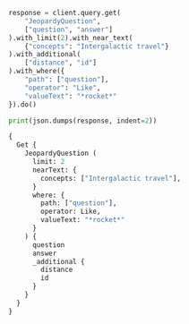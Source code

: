 
<Tabs groupId="languages">
<TabItem value="py" label="Python">

```python
response = client.query.get(
    "JeopardyQuestion",
    ["question", "answer"]
).with_limit(2).with_near_text(
    {"concepts": "Intergalactic travel"}
).with_additional(
    ["distance", "id"]
).with_where({
    "path": ["question"],
    "operator": "Like",
    "valueText": "*rocket*"
}).do()

print(json.dumps(response, indent=2))
```

</TabItem>
<TabItem value="graphql" label="GraphQL">

```graphql
{
  Get {
    JeopardyQuestion (
      limit: 2
      nearText: {
        concepts: ["Intergalactic travel"],
      }
      where: {
        path: ["question"],
        operator: Like,
        valueText: "*rocket*"
      }
    ) {
      question
      answer
      _additional {
        distance
        id
      }
    }
  }
}
```

</TabItem>
</Tabs>